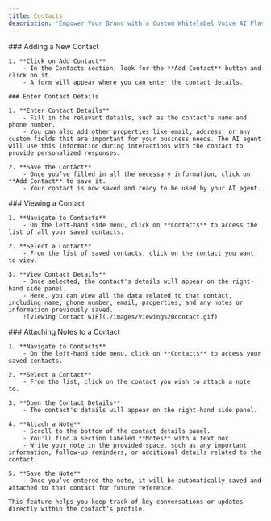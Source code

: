---
title: Contacts
description: 'Empower Your Brand with a Custom Whitelabel Voice AI Platform'
---

<Tabs>
  <Tab title="Adding a New Contact">
    ### Adding a New Contact




    1. **Click on Add Contact**
        - In the Contacts section, look for the **Add Contact** button and click on it.
        - A form will appear where you can enter the contact details.
    
    ### Enter Contact Details

    1. **Enter Contact Details**
        - Fill in the relevant details, such as the contact's name and phone number.
        - You can also add other properties like email, address, or any custom fields that are important for your business needs. The AI agent will use this information during interactions with the contact to provide personalized responses.
    
    2. **Save the Contact**
        - Once you’ve filled in all the necessary information, click on **Add Contact** to save it.
        - Your contact is now saved and ready to be used by your AI agent.
  </Tab>

  <Tab title="Viewing Contacts">
    ### Viewing a Contact
    
    1. **Navigate to Contacts**
        - On the left-hand side menu, click on **Contacts** to access the list of all your saved contacts.
    
    2. **Select a Contact**
        - From the list of saved contacts, click on the contact you want to view.
    
    3. **View Contact Details**
        - Once selected, the contact's details will appear on the right-hand side panel.
        - Here, you can view all the data related to that contact, including name, phone number, email, properties, and any notes or information previously saved.
        ![Viewing Contact GIF](./images/Viewing%20contact.gif)

  </Tab>

  <Tab title="Attaching Notes">
    ### Attaching Notes to a Contact

    1. **Navigate to Contacts**
        - On the left-hand side menu, click on **Contacts** to access your saved contacts.
    
    2. **Select a Contact**
        - From the list, click on the contact you wish to attach a note to.
    
    3. **Open the Contact Details**
        - The contact's details will appear on the right-hand side panel.
    
    4. **Attach a Note**
        - Scroll to the bottom of the contact details panel.
        - You'll find a section labeled **Notes** with a text box.
        - Write your note in the provided space, such as any important information, follow-up reminders, or additional details related to the contact.
    
    5. **Save the Note**
        - Once you’ve entered the note, it will be automatically saved and attached to that contact for future reference.

    This feature helps you keep track of key conversations or updates directly within the contact's profile.
  

  </Tab>
</Tabs>
